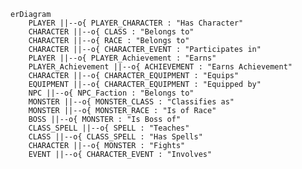 ```mermaid
erDiagram
    PLAYER ||--o{ PLAYER_CHARACTER : "Has Character"
    CHARACTER ||--o{ CLASS : "Belongs to"
    CHARACTER ||--o{ RACE : "Belongs to"
    CHARACTER ||--o{ CHARACTER_EVENT : "Participates in"
    PLAYER ||--o{ PLAYER_Achievement : "Earns"
    PLAYER_Achievement ||--o{ ACHIEVEMENT : "Earns Achievement"
    CHARACTER ||--o{ CHARACTER_EQUIPMENT : "Equips"
    EQUIPMENT ||--o{ CHARACTER_EQUIPMENT : "Equipped by"
    NPC ||--o{ NPC_Faction : "Belongs to"
    MONSTER ||--o{ MONSTER_CLASS : "Classifies as"
    MONSTER ||--o{ MONSTER_RACE : "Is of Race"
    BOSS ||--o{ MONSTER : "Is Boss of"
    CLASS_SPELL ||--o{ SPELL : "Teaches"
    CLASS ||--o{ CLASS_SPELL : "Has Spells"
    CHARACTER ||--o{ MONSTER : "Fights"
    EVENT ||--o{ CHARACTER_EVENT : "Involves"


```



